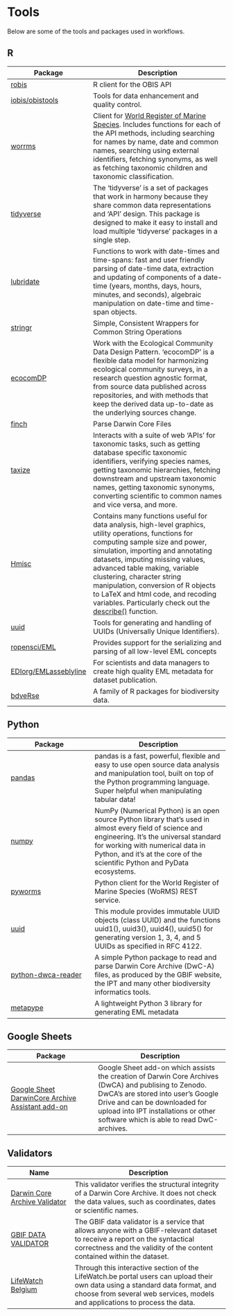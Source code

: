 # Tools
Below are some of the tools and packages used in workflows.

## R
Package | Description
-----|-------------
[robis](https://cran.r-project.org/web/packages/robis/index.html) | R client for the OBIS API
[iobis/obistools](https://iobis.github.io/obistools/) | Tools for data enhancement and quality control.
[worrms](https://cran.r-project.org/web/packages/worrms/index.html) | Client for [World Register of Marine Species](http://www.marinespecies.org/). Includes functions for each of the API methods, including searching for names by name, date and common names, searching using external identifiers, fetching synonyms, as well as fetching taxonomic children and taxonomic classification.
[tidyverse](https://cran.r-project.org/web/packages/tidyverse/index.html) | The 'tidyverse' is a set of packages that work in harmony because they share common data representations and 'API' design. This package is designed to make it easy to install and load multiple 'tidyverse' packages in a single step.
[lubridate](https://cran.r-project.org/web/packages/lubridate/index.html) | Functions to work with date-times and time-spans: fast and user friendly parsing of date-time data, extraction and updating of components of a date-time (years, months, days, hours, minutes, and seconds), algebraic manipulation on date-time and time-span objects.
[stringr](https://cran.r-project.org/web/packages/stringr/index.html) | Simple, Consistent Wrappers for Common String Operations
[ecocomDP](https://cran.r-project.org/web/packages/ecocomDP/index.html) | Work with the Ecological Community Data Design Pattern. 'ecocomDP' is a flexible data model for harmonizing ecological community surveys, in a research question agnostic format, from source data published across repositories, and with methods that keep the derived data up-to-date as the underlying sources change.
[finch](https://cran.r-project.org/web/packages/finch/index.html) | Parse Darwin Core Files
[taxize](https://cran.r-project.org/web/packages/taxize/index.html) | Interacts with a suite of web 'APIs' for taxonomic tasks, such as getting database specific taxonomic identifiers, verifying species names, getting taxonomic hierarchies, fetching downstream and upstream taxonomic names, getting taxonomic synonyms, converting scientific to common names and vice versa, and more.
[Hmisc](https://www.rdocumentation.org/packages/Hmisc/versions/4.6-0) | Contains many functions useful for data analysis, high-level graphics, utility operations, functions for computing sample size and power, simulation, importing and annotating datasets, imputing missing values, advanced table making, variable clustering, character string manipulation, conversion of R objects to LaTeX and html code, and recoding variables. Particularly check out the [describe()](https://www.rdocumentation.org/packages/Hmisc/versions/4.6-0/topics/describe) function.
[uuid](https://cran.r-project.org/web/packages/uuid/index.html) | Tools for generating and handling of UUIDs (Universally Unique Identifiers).
[ropensci/EML](https://docs.ropensci.org/EML/) | Provides support for the serializing and parsing of all low-level EML concepts
[EDIorg/EMLasseblyline](https://ediorg.github.io/EMLassemblyline/) | For scientists and data managers to create high quality EML metadata for dataset publication.
[bdveRse](https://bdverse.org/) | A family of R packages for biodiversity data.

## Python
Package | Description
--------|-------------
[pandas](https://pandas.pydata.org/) | pandas is a fast, powerful, flexible and easy to use open source data analysis and manipulation tool, built on top of the Python programming language. Super helpful when manipulating tabular data!
[numpy](https://numpy.org/) | NumPy (Numerical Python) is an open source Python library that’s used in almost every field of science and engineering. It’s the universal standard for working with numerical data in Python, and it’s at the core of the scientific Python and PyData ecosystems.
[pyworms](https://github.com/iobis/pyworms) | Python client for the World Register of Marine Species (WoRMS) REST service.
[uuid](https://docs.python.org/3/library/uuid.html) | This module provides immutable UUID objects (class UUID) and the functions uuid1(), uuid3(), uuid4(), uuid5() for generating version 1, 3, 4, and 5 UUIDs as specified in RFC 4122.
[python-dwca-reader](https://python-dwca-reader.readthedocs.io/en/latest/index.html) | A simple Python package to read and parse Darwin Core Archive (DwC-A) files, as produced by the GBIF website, the IPT and many other biodiversity informatics tools.
[metapype](https://pypi.org/project/metapype/) | A lightweight Python 3 library for generating EML metadata

## Google Sheets
Package | Description
--------|------------
[Google Sheet DarwinCore Archive Assistant add-on](https://dwcaassistant.com/) | Google Sheet add-on which assists the creation of Darwin Core Archives (DwCA) and publising to Zenodo. DwCA's are stored into user's Google Drive and can be downloaded for upload into IPT installations or other software which is able to read DwC-archives.

## Validators
Name | Description
-----|------------
[Darwin Core Archive Validator](https://tools.gbif.org/dwca-validator/) | This validator verifies the structural integrity of a Darwin Core Archive. It does not check the data values, such as coordinates, dates or scientific names.
[GBIF DATA VALIDATOR](https://www.gbif.org/tools/data-validator) | The GBIF data validator is a service that allows anyone with a GBIF-relevant dataset to receive a report on the syntactical correctness and the validity of the content contained within the dataset.
[LifeWatch Belgium](https://www.lifewatch.be/data-services/) | Through this interactive section of the LifeWatch.be portal users can upload their own data using a standard data format, and choose from several web services, models and applications to process the data.
